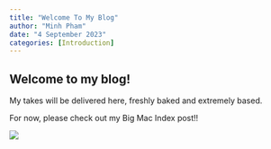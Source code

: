 ```yaml
---
title: "Welcome To My Blog"
author: "Minh Pham"
date: "4 September 2023"
categories: [Introduction]
---
```


## Welcome to my blog!

My takes will be delivered here, freshly baked and extremely based. 

For now, please check out my Big Mac Index post!!

![](giphy.gif)



